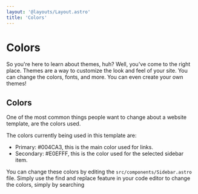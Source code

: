 ```yaml
---
layout: '@layouts/Layout.astro'
title: 'Colors'
---
```


# Colors

So you're here to learn about themes, huh? Well, you've come to the right place. Themes are a way to customize the look and feel of your site. You can change the colors, fonts, and more. You can even create your own themes!

## Colors

One of the most common things people want to change about a website template, are the colors used. 

The colors currently being used in this template are:

- Primary: #004CA3, this is the main color used for links.
- Secondary: #E0EFFF, this is the color used for the selected sidebar item.

You can change these colors by editing the `src/components/Sidebar.astro` file. Simply use the find and replace feature in your code editor to change the colors, simply by searching